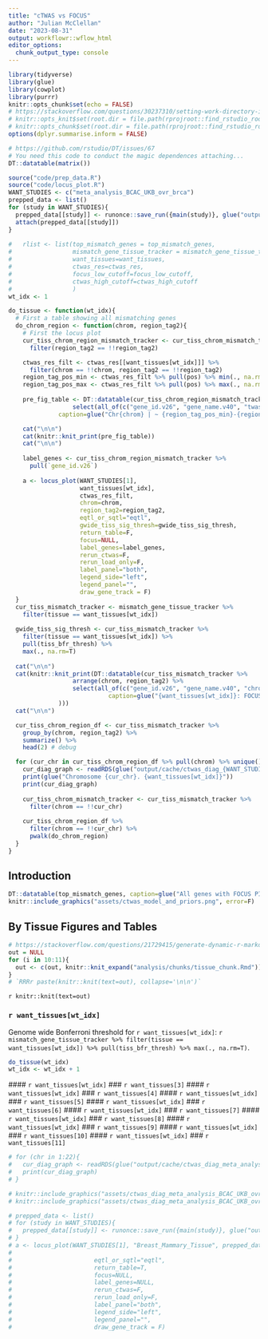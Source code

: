 ```yaml
---
title: "cTWAS vs FOCUS"
author: "Julian McClellan"
date: "2023-08-31"
output: workflowr::wflow_html
editor_options:
  chunk_output_type: console
---
```


```r
library(tidyverse)
library(glue)
library(cowplot)
library(purrr)
knitr::opts_chunk$set(echo = FALSE)
# https://stackoverflow.com/questions/30237310/setting-work-directory-in-knitr-using-opts-chunksetroot-dir-doesnt-wor
# knitr::opts_knit$set(root.dir = file.path(rprojroot::find_rstudio_root_file()))
# knitr::opts_chunk$set(root.dir = file.path(rprojroot::find_rstudio_root_file()))
options(dplyr.summarise.inform = FALSE)

# https://github.com/rstudio/DT/issues/67
# You need this code to conduct the magic dependences attaching...
DT::datatable(matrix())

source("code/prep_data.R")
source("code/locus_plot.R")
WANT_STUDIES <- c("meta_analysis_BCAC_UKB_ovr_brca")
prepped_data <- list()
for (study in WANT_STUDIES){
  prepped_data[[study]] <- runonce::save_run({main(study)}, glue("output/cache/{study}.rds"))
  attach(prepped_data[[study]])
}
  
#   rlist <- list(top_mismatch_genes = top_mismatch_genes,
#                 mismatch_gene_tissue_tracker = mismatch_gene_tissue_tracker,
#                 want_tissues=want_tissues,
#                 ctwas_res=ctwas_res,
#                 focus_low_cutoff=focus_low_cutoff,
#                 ctwas_high_cutoff=ctwas_high_cutoff
#                 )
wt_idx <- 1

do_tissue <- function(wt_idx){
  # First a table showing all mismatching genes
  do_chrom_region <- function(chrom, region_tag2){
    # First the locus plot
    cur_tiss_chrom_region_mismatch_tracker <- cur_tiss_chrom_mismatch_tracker %>%
      filter(region_tag2 == !!region_tag2)

    ctwas_res_filt <- ctwas_res[[want_tissues[wt_idx]]] %>%
      filter(chrom == !!chrom, region_tag2 == !!region_tag2)
    region_tag_pos_min <- ctwas_res_filt %>% pull(pos) %>% min(., na.rm=T)
    region_tag_pos_max <- ctwas_res_filt %>% pull(pos) %>% max(., na.rm=T)
    
    pre_fig_table <- DT::datatable(cur_tiss_chrom_region_mismatch_tracker %>% 
                  select(all_of(c("gene_id.v26", "gene_name.v40", "twas_sig", "tiss_bfr_thresh"))),
              caption=glue("Chr{chrom} | ~ {region_tag_pos_min}-{region_tag_pos_max}"))

    cat("\n\n")
    cat(knitr::knit_print(pre_fig_table))
    cat("\n\n")
  
    label_genes <- cur_tiss_chrom_region_mismatch_tracker %>%
      pull(`gene_id.v26`)
  
    a <- locus_plot(WANT_STUDIES[1],
                    want_tissues[wt_idx],
                    ctwas_res_filt,
                    chrom=chrom,
                    region_tag2=region_tag2,
                    eqtl_or_sqtl="eqtl",
                    gwide_tiss_sig_thresh=gwide_tiss_sig_thresh,
                    return_table=F,
                    focus=NULL,
                    label_genes=label_genes,
                    rerun_ctwas=F,
                    rerun_load_only=F,
                    label_panel="both",
                    legend_side="left",
                    legend_panel="",
                    draw_gene_track = F)
  }
  cur_tiss_mismatch_tracker <- mismatch_gene_tissue_tracker %>%
    filter(tissue == want_tissues[wt_idx])
  
  gwide_tiss_sig_thresh <- cur_tiss_mismatch_tracker %>%
    filter(tissue == want_tissues[wt_idx]) %>%
    pull(tiss_bfr_thresh) %>%
    max(., na.rm=T)
  
  cat("\n\n")
  cat(knitr::knit_print(DT::datatable(cur_tiss_mismatch_tracker %>%
                  arrange(chrom, region_tag2) %>%
                  select(all_of(c("gene_id.v26", "gene_name.v40", "chrom", "twas_sig"))),
                            caption=glue("{want_tissues[wt_idx]}: FOCUS PIP < {focus_low_cutoff} & cTWAS PIP > {ctwas_high_cutoff}")
              )))
  cat("\n\n")

  cur_tiss_chrom_region_df <- cur_tiss_mismatch_tracker %>%
    group_by(chrom, region_tag2) %>%
    summarize() %>%
    head(2) # debug

  for (cur_chr in cur_tiss_chrom_region_df %>% pull(chrom) %>% unique() %>% sort()){
    cur_diag_graph <- readRDS(glue("output/cache/ctwas_diag_{WANT_STUDIES[1]}__{want_tissues[wt_idx]}__eqtl_chr{cur_chr}.rds"))
    print(glue("Chromosome {cur_chr}. {want_tissues[wt_idx]}"))
    print(cur_diag_graph)
  
    cur_tiss_chrom_mismatch_tracker <- cur_tiss_mismatch_tracker %>%
      filter(chrom == !!cur_chr)
  
    cur_tiss_chrom_region_df %>%
      filter(chrom == !!cur_chr) %>%
      pwalk(do_chrom_region)
  }
}
```

## Introduction

```r
DT::datatable(top_mismatch_genes, caption=glue("All genes with FOCUS PIP < {focus_low_cutoff} & cTWAS PIP > {ctwas_high_cutoff} for {WANT_STUDIES[1]}"))
knitr::include_graphics("assets/ctwas_model_and_priors.png", error=F)
```

## By Tissue Figures and Tables

```r
# https://stackoverflow.com/questions/21729415/generate-dynamic-r-markdown-blocks
out = NULL
for (i in 10:11){
  out <- c(out, knitr::knit_expand("analysis/chunks/tissue_chunk.Rmd"))
}
# `RRRr paste(knitr::knit(text=out), collapse='\n\n')`
```

`r knitr::knit(text=out)`

### `r want_tissues[wt_idx]`

Genome wide Bonferroni threshold for `r want_tissues[wt_idx]`: `r mismatch_gene_tissue_tracker %>% filter(tissue == want_tissues[wt_idx]) %>% pull(tiss_bfr_thresh) %>% max(., na.rm=T)`.

```r
do_tissue(wt_idx)
wt_idx <- wt_idx + 1
```

 #### `r want_tissues[wt_idx]` ### `r want_tissues[3]`
 #### `r want_tissues[wt_idx]` ### `r want_tissues[4]`
 #### `r want_tissues[wt_idx]` ### `r want_tissues[5]`
 #### `r want_tissues[wt_idx]` ### `r want_tissues[6]`
 #### `r want_tissues[wt_idx]` ### `r want_tissues[7]`
 #### `r want_tissues[wt_idx]` ### `r want_tissues[8]`
 #### `r want_tissues[wt_idx]` ### `r want_tissues[9]`
 #### `r want_tissues[wt_idx]` ### `r want_tissues[10]`
 #### `r want_tissues[wt_idx]` ### `r want_tissues[11]`

```r
# for (chr in 1:22){
#   cur_diag_graph <- readRDS(glue("output/cache/ctwas_diag_meta_analysis_BCAC_UKB_ovr_brca__Breast_Mammary_Tissue__eqtl_chr{chr}.rds"))
#   print(cur_diag_graph)
# }
```

```r
# knitr::include_graphics("assets/ctwas_diag_meta_analysis_BCAC_UKB_ovr_brca__Breast_Mammary_Tissue__eqtl_chr1.png", error=F)
# knitr::include_graphics("assets/ctwas_diag_meta_analysis_BCAC_UKB_ovr_brca__Breast_Mammary_Tissue__eqtl_chr2.png", error=F)
```

```r
# prepped_data <- list()
# for (study in WANT_STUDIES){
#   prepped_data[[study]] <- runonce::save_run({main(study)}, glue("output/cache/{study}.rds"))
# }
# a <- locus_plot(WANT_STUDIES[1], "Breast_Mammary_Tissue", prepped_data[["meta_analysis_BCAC_UKB_ovr_brca"]][["ctwas_res"]],
#                 
#                       eqtl_or_sqtl="eqtl",
#                       return_table=T,
#                       focus=NULL,
#                       label_genes=NULL,
#                       rerun_ctwas=F,
#                       rerun_load_only=F,
#                       label_panel="both",
#                       legend_side="left",
#                       legend_panel="",
#                       draw_gene_track = F)
```

